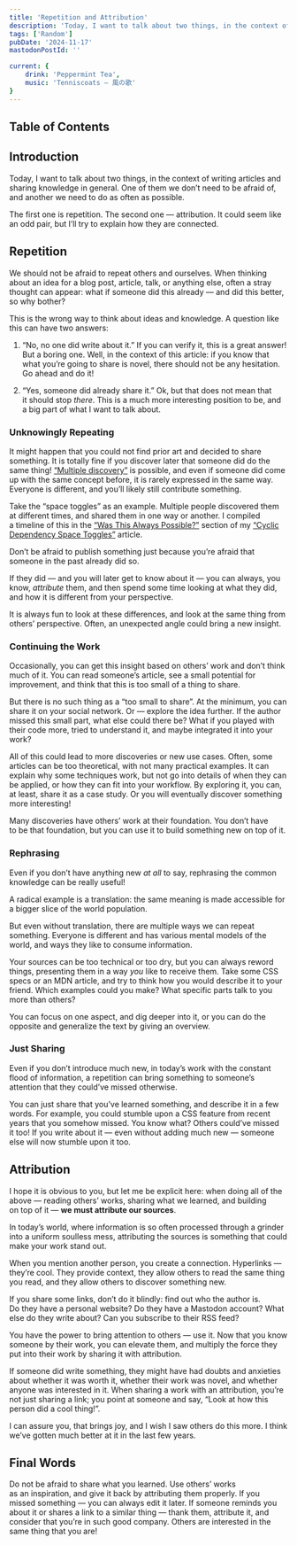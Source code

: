 ```yaml
---
title: 'Repetition and Attribution'
description: 'Today, I want to talk about two things, in the context of writing articles and sharing knowledge in general. One of them we don’t need to be afraid of, and another we need to do as often as possible. The first one is repetition. The second one — attribution. It could seem like an odd pair, but I’ll try to explain how they are connected.'
tags: ['Random']
pubDate: '2024-11-17'
mastodonPostId: ''

current: {
    drink: 'Peppermint Tea',
    music: 'Tenniscoats — 風の歌'
}
---
```


## Table of Contents

## Introduction

Today, I want to talk about two things, in the context of writing articles and sharing knowledge in general. One of them we don’t need to be afraid of, and another we need to do as often as possible.

The first one is repetition. The second one — attribution. It could seem like an odd pair, but I’ll try to explain how they are connected.


## Repetition

We should not be afraid to repeat others and ourselves. When thinking about an idea for a blog post, article, talk, or anything else, often a stray thought can appear: what if someone did this already — and did this better, so why bother?

This is the wrong way to think about ideas and knowledge. A question like this can have two answers:

1. “No, no one did write about it.” If you can verify it, this is a great answer! But a boring one. Well, in the context of this article: if you know that what you’re going to share is novel, there should not be any hesitation. Go ahead and do it!

2. “Yes, someone did already share it.” Ok, but that does not mean that it should stop _there_. This is a much more interesting position to be, and a big part of what I want to talk about.

### Unknowingly Repeating

It might happen that you could not find prior art and decided to share something. It is totally fine if you discover later that someone did do the same thing! [“Multiple discovery”](https://en.wikipedia.org/wiki/Multiple_discovery) is possible, and even if someone did come up with the same concept before, it is rarely expressed in the same way. Everyone is different, and you’ll likely still contribute something.

Take the “space toggles” as an example. Multiple people discovered them at different times, and shared them in one way or another. I compiled a timeline of this in the [“Was This Always Possible?”](https://kizu.dev/cyclic-toggles/#was-this-always-possible) section of my [“Cyclic Dependency Space Toggles”](https://kizu.dev/cyclic-toggles/) article.

Don’t be afraid to publish something just because you’re afraid that someone in the past already did so.

If they did — and you will later get to know about it — you can always, you know, _attribute_ them, and then spend some time looking at what they did, and how it is different from your perspective.

It is always fun to look at these differences, and look at the same thing from others’ perspective. Often, an unexpected angle could bring a new insight.


### Continuing the Work

Occasionally, you can get this insight based on others’ work and don’t think much of it. You can read someone’s article, see a small potential for improvement, and think that this is too small of a thing to share.

But there is no such thing as a “too small to share”. At the minimum, you can share it on your social network. Or — explore the idea further. If the author missed this small part, what else could there be? What if you played with their code more, tried to understand it, and maybe integrated it into your work?

All of this could lead to more discoveries or new use cases. Often, some articles can be too theoretical, with not many practical examples. It can explain why some techniques work, but not go into details of when they can be applied, or how they can fit into your workflow. By exploring it, you can, at least, share it as a case study. Or you will eventually discover something more interesting!

Many discoveries have others’ work at their foundation. You don’t have to be that foundation, but you can use it to build something new on top of it.


### Rephrasing

Even if you don’t have anything new _at all_ to say, rephrasing the common knowledge can be really useful!

A radical example is a translation: the same meaning is made accessible for a bigger slice of the world population.

But even without translation, there are multiple ways we can repeat something. Everyone is different and has various mental models of the world, and ways they like to consume information.

Your sources can be too technical or too dry, but you can always reword things, presenting them in a way _you_ like to receive them. Take some CSS specs or an MDN article, and try to think how you would describe it to your friend. Which examples could you make? What specific parts talk to you more than others?

You can focus on one aspect, and dig deeper into it, or you can do the opposite and generalize the text by giving an overview.


### Just Sharing

Even if you don’t introduce much new, in today’s work with the constant flood of information, a repetition can bring something to someone’s attention that they could’ve missed otherwise.

You can just share that you’ve learned something, and describe it in a few words. For example, you could stumble upon a CSS feature from recent years that you somehow missed. You know what? Others could’ve missed it too! If you write about it — even without adding much new — someone else will now stumble upon it too.


## Attribution

I hope it is obvious to you, but let me be explicit here: when doing all of the above — reading others’ works, sharing what we learned, and building on top of it — **we must attribute our sources**.

In today’s world, where information is so often processed through a grinder into a uniform soulless mess, attributing the sources is something that could make your work stand out.

When you mention another person, you create a connection. Hyperlinks — they’re cool. They provide context, they allow others to read the same thing you read, and they allow others to discover something new.

If you share some links, don’t do it blindly: find out who the author is. Do they have a personal website? Do they have a Mastodon account? What else do they write about? Can you subscribe to their RSS feed?

You have the power to bring attention to others — use it. Now that you know someone by their work, you can elevate them, and multiply the force they put into their work by sharing it with attribution.

If someone did write something, they might have had doubts and anxieties about whether it was worth it, whether their work was novel, and whether anyone was interested in it. When sharing a work with an attribution, you’re not just sharing a link; you point at someone and say, “Look at how this person did a cool thing!”.

I can assure you, that brings joy, and I wish I saw others do this more. I think we’ve gotten much better at it in the last few years.

## Final Words

Do not be afraid to share what you learned. Use others’ works as an inspiration, and give it back by attributing them properly. If you missed something — you can always edit it later. If someone reminds you about it or shares a link to a similar thing — thank them, attribute it, and consider that you’re in such good company. Others are interested in the same thing that you are!

